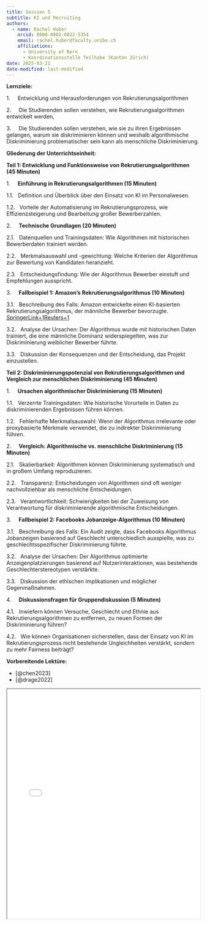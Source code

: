 ```yaml
---
title: Session 5
subtitle: KI und Recruiting
authors: 
  - name: Rachel Huber
    orcid: 0000-0002-6022-5354
    email: rachel.huber@faculty.unibe.ch
    affiliations:
      - University of Bern
      - Koordinationsstelle Teilhabe (Kanton Zürich)
date: 2025-03-21
date-modified: last-modified
---
```


**Lernziele:**

1.     Entwicklung und Herausforderungen von Rekrutierungsalgorithmen​

2.     Die Studierenden sollen verstehen, wie Rekrutierungsalgorithmen entwickelt werden,

3.     Die Studierenden sollen verstehen, wie sie zu ihren Ergebnissen gelangen, warum sie diskriminieren können und weshalb algorithmische Diskriminierung problematischer sein kann als menschliche Diskriminierung.​

**Gliederung der Unterrichtseinheit:**

**Teil 1: Entwicklung und Funktionsweise von Rekrutierungsalgorithmen (45 Minuten)**

1.     **Einführung in Rekrutierungsalgorithmen (15 Minuten)**

1.1.   Definition und Überblick über den Einsatz von KI im Personalwesen.​

1.2.   Vorteile der Automatisierung im Rekrutierungsprozess, wie Effizienzsteigerung und Bearbeitung großer Bewerberzahlen.​

2.     **Technische Grundlagen (20 Minuten)**

2.1.   Datenquellen und Trainingsdaten: Wie Algorithmen mit historischen Bewerberdaten trainiert werden.​

2.2.   Merkmalsauswahl und -gewichtung: Welche Kriterien der Algorithmus zur Bewertung von Kandidaten heranzieht.​

2.3.   Entscheidungsfindung: Wie der Algorithmus Bewerber einstuft und Empfehlungen ausspricht.​

3.     **Fallbeispiel 1: Amazon's Rekrutierungsalgorithmus (10 Minuten)**

3.1.   Beschreibung des Falls: Amazon entwickelte einen KI-basierten Rekrutierungsalgorithmus, der männliche Bewerber bevorzugte.​[SpringerLink+1Reuters+1](https://link.springer.com/article/10.1007/s13347-022-00543-1?utm_source=chatgpt.com)

3.2.   Analyse der Ursachen: Der Algorithmus wurde mit historischen Daten trainiert, die eine männliche Dominanz widerspiegelten, was zur Diskriminierung weiblicher Bewerber führte.​

3.3.   Diskussion der Konsequenzen und der Entscheidung, das Projekt einzustellen.​

**Teil 2: Diskriminierungspotenzial von Rekrutierungsalgorithmen und Vergleich zur menschlichen Diskriminierung (45 Minuten)**

1.     **Ursachen algorithmischer Diskriminierung (15 Minuten)**

1.1.   Verzerrte Trainingsdaten: Wie historische Vorurteile in Daten zu diskriminierenden Ergebnissen führen können.​

1.2.   Fehlerhafte Merkmalsauswahl: Wenn der Algorithmus irrelevante oder proxybasierte Merkmale verwendet, die zu indirekter Diskriminierung führen.​

2.     **Vergleich: Algorithmische vs. menschliche Diskriminierung (15 Minuten)**

2.1.   Skalierbarkeit: Algorithmen können Diskriminierung systematisch und in großem Umfang reproduzieren.​

2.2.   Transparenz: Entscheidungen von Algorithmen sind oft weniger nachvollziehbar als menschliche Entscheidungen.​

2.3.   Verantwortlichkeit: Schwierigkeiten bei der Zuweisung von Verantwortung für diskriminierende algorithmische Entscheidungen.​

3.     **Fallbeispiel 2: Facebooks Jobanzeige-Algorithmus (10 Minuten)**

3.1.   Beschreibung des Falls: Ein Audit zeigte, dass Facebooks Algorithmus Jobanzeigen basierend auf Geschlecht unterschiedlich ausspielte, was zu geschlechtsspezifischer Diskriminierung führte.​

3.2.   Analyse der Ursachen: Der Algorithmus optimierte Anzeigenplatzierungen basierend auf Nutzerinteraktionen, was bestehende Geschlechterstereotypen verstärkte.​

3.3.   Diskussion der ethischen Implikationen und möglicher Gegenmaßnahmen.​

4.     **Diskussionsfragen für Gruppendiskussion (5 Minuten)**

4.1.   Inwiefern können Versuche, Geschlecht und Ethnie aus Rekrutierungsalgorithmen zu entfernen, zu neuen Formen der Diskriminierung führen?​

4.2.   Wie können Organisationen sicherstellen, dass der Einsatz von KI im Rekrutierungsprozess nicht bestehende Ungleichheiten verstärkt, sondern zu mehr Fairness beiträgt?​

**Vorbereitende Lektüre:**

-   [@chen2023]
-   [@drage2022]

::: {.callout-note title="Slides" collapse="true"}
<iframe src="/assets/files/PPP_Forschungskolloquium_Decoding_Inequality_Uni_Bern.pdf" width="100%" height="600px" loading="lazy" allowfullscreen title="Slides Decoding Inequality">

This browser does not support PDFs. Please download the PDF <a href="/assets/files/PPP_Forschungskolloquium_Decoding_Inequality_Uni_Bern.pdf">download the PDF</a> to view it.

</iframe>
:::